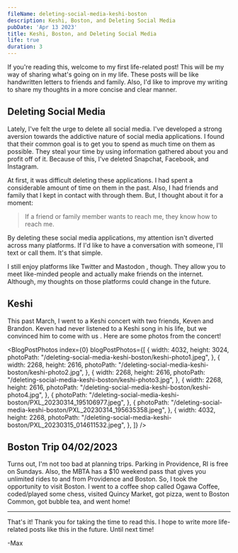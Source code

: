 ```yaml
---
fileName: deleting-social-media-keshi-boston
description: Keshi, Boston, and Deleting Social Media
pubDate: 'Apr 13 2023'
title: Keshi, Boston, and Deleting Social Media
life: true
duration: 3
---
```




If you're reading this, welcome to my first life-related post! This will be my way of sharing what's going on in my life. These posts will be like handwritten letters to friends and family. Also, I'd like to improve my writing to share my thoughts in a more concise and clear manner.

## Deleting Social Media

Lately, I've felt the urge to delete all social media. I've developed a strong aversion towards the addictive nature of social media applications. I found that their common goal is to get you to spend as much time on them as possible. They steal your time by using information gathered about you and profit off of it. Because of this, I've deleted Snapchat, Facebook, and Instagram.

At first, it was difficult deleting these applications. I had spent a considerable amount of time on them in the past. Also, I had friends and family that I kept in contact with through them. But, I thought about it for a moment:

> If a friend or family member wants to reach me, they know how to reach me.

By deleting these social media applications, my attention isn't diverted across many platforms. If I'd like to have a conversation with someone, I'll text or call them. It's that simple.

I still enjoy platforms like Twitter <span class="i-carbon-logo-twitter"></span> and Mastodon <span class="i-carbon-logo-mastodon"></span>, though. They allow you to meet like-minded people and actually make friends on the internet. Although, my thoughts on those platforms could change in the future.

## Keshi

This past March, I went to a Keshi concert with two friends, Keven and Brandon. Keven had never listened to a Keshi song in his life, but we convinced him to come with us <span class="i-twemoji-face-with-tears-of-joy"></span>. Here are some photos from the concert!

<BlogPostPhotos 
  index={0}
  blogPostPhotos={[
    {
        width: 4032,
        height: 3024,
        photoPath: "/deleting-social-media-keshi-boston/keshi-photo1.jpeg", 
    },
    {
        width: 2268,
        height: 2616,
        photoPath: "/deleting-social-media-keshi-boston/keshi-photo2.jpg", 
    },
    {
        width: 2268,
        height: 2616,
        photoPath: "/deleting-social-media-keshi-boston/keshi-photo3.jpg", 
    },
    {
        width: 2268,
        height: 2616,
        photoPath: "/deleting-social-media-keshi-boston/keshi-photo4.jpg", 
    },
    {
        photoPath: "/deleting-social-media-keshi-boston/PXL_20230314_195106977.jpeg", 
    },
    {
        photoPath: "/deleting-social-media-keshi-boston/PXL_20230314_195635358.jpeg", 
    },
    {
        width: 4032,
        height: 2268,
        photoPath: "/deleting-social-media-keshi-boston/PXL_20230315_014611532.jpeg", 
    },
  ]}
/>


## Boston Trip 04/02/2023

Turns out, I'm not too bad at planning trips. Parking in Providence, RI is free on Sundays. Also, the MBTA has a $10 weekend pass that gives you unlimited rides to and from Providence and Boston. So, I took the opportunity to visit Boston. I went to a coffee shop called Ogawa Coffee, coded/played some chess, visited Quincy Market, got pizza, went to Boston Common, got bubble tea, and went home!

---

That's it! Thank you for taking the time to read this. I hope to write more life-related posts like this in the future. Until next time!

-Max
